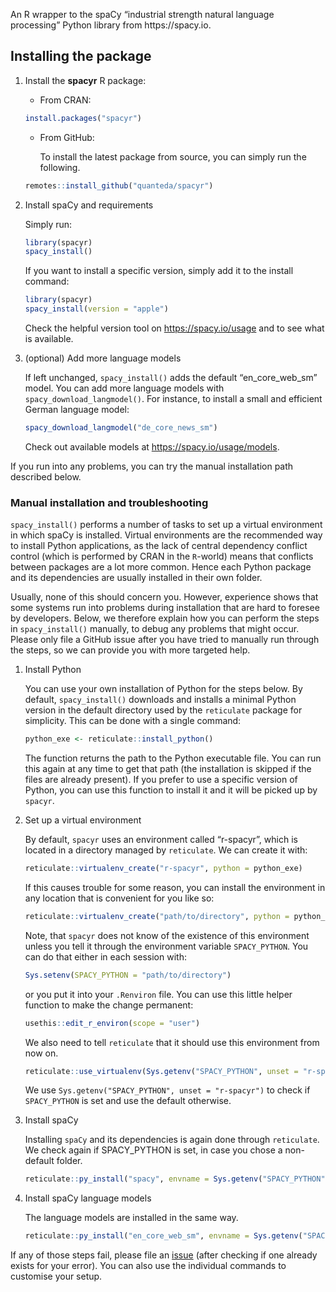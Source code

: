 An R wrapper to the spaCy "industrial strength natural language processing" Python library from https://spacy.io.

## Installing the package

1. Install the **spacyr** R package:

    * From CRAN:
    
    ```r
    install.packages("spacyr")
    ```

    * From GitHub:

      To install the latest package from source, you can simply run the following.
      
    ```r
    remotes::install_github("quanteda/spacyr")
    ```


2.  Install spaCy and requirements

    Simply run:
    
    ```r
    library(spacyr)
    spacy_install()
    ```
    
    If you want to install a specific version, simply add it to the install command:
    
    ```r
    library(spacyr)
    spacy_install(version = "apple")
    ```    
    
    Check the helpful version tool on <https://spacy.io/usage> and to see what is available. 

3. (optional) Add more language models

    If left unchanged, `spacy_install()` adds the default "en_core_web_sm" model. You can add more language models with `spacy_download_langmodel()`. For instance, to install a small and efficient German language model:

    ```r
    spacy_download_langmodel("de_core_news_sm")
    ```

    Check out available models at <https://spacy.io/usage/models>.

If you run into any problems, you can try the manual installation path described below.

### Manual installation and troubleshooting

`spacy_install()` performs a number of tasks to set up a virtual environment in which spaCy is installed.
Virtual environments are the recommended way to install Python applications, as the lack of central dependency conflict control (which is performed by CRAN in the `R`-world) means that conflicts between packages are a lot more common.
Hence each Python package and its dependencies are usually installed in their own folder.

Usually, none of this should concern you.
However, experience shows that some systems run into problems during installation that are hard to foresee by developers.
Below, we therefore explain how you can perform the steps in `spacy_install()` manually, to debug any problems that might occur.
Please only file a GitHub issue after you have tried to manually run through the steps, so we can provide you with more targeted help.

1. Install Python

    You can use your own installation of Python for the steps below.
    By default, `spacy_install()` downloads and installs a minimal Python version in the default directory used by the `reticulate` package for simplicity.
    This can be done with a single command:

    ```r
    python_exe <- reticulate::install_python()
    ```

    The function returns the path to the Python executable file.
    You can run this again at any time to get that path (the installation is skipped if the files are already present).
    If you prefer to use a specific version of Python, you can use this function to install it and it will be picked up by `spacyr`.

2. Set up a virtual environment

    By default, `spacyr` uses an environment called "r-spacyr", which is located in a directory managed by `reticulate`.
    We can create it with:
    
    ```r
    reticulate::virtualenv_create("r-spacyr", python = python_exe)
    ```
    
    If this causes trouble for some reason, you can install the environment in any location that is convenient for you like so:
    
    ```r
    reticulate::virtualenv_create("path/to/directory", python = python_exe)
    ```
    
    Note, that `spacyr` does not know of the existence of this environment unless you tell it through the environment variable `SPACY_PYTHON`.
    You can do that either in each session with:

    ```r
    Sys.setenv(SPACY_PYTHON = "path/to/directory")
    ```
    
    or you put it into your `.Renviron` file.
    You can use this little helper function to make the change permanent:

    ```r
    usethis::edit_r_environ(scope = "user")
    ```

    We also need to tell `reticulate` that it should use this environment from now on.
    
    ```r
    reticulate::use_virtualenv(Sys.getenv("SPACY_PYTHON", unset = "r-spacyr"))
    ```
    
    We use `Sys.getenv("SPACY_PYTHON", unset = "r-spacyr")` to check if `SPACY_PYTHON` is set and use the default otherwise.

3. Install spaCy

    Installing `spaCy` and its dependencies is again done through `reticulate`.
    We check again if SPACY_PYTHON is set, in case you chose a non-default folder.

    ```r
    reticulate::py_install("spacy", envname = Sys.getenv("SPACY_PYTHON", unset = "r-spacyr"))
    ```

4. Install spaCy language models

    The language models are installed in the same way.

    ```r
    reticulate::py_install("en_core_web_sm", envname = Sys.getenv("SPACY_PYTHON", unset = "r-spacyr"))
    ```

If any of those steps fail, please file an [issue](https://github.com/quanteda/spacyr/issues) (after checking if one already exists for your error).
You can also use the individual commands to customise your setup.
